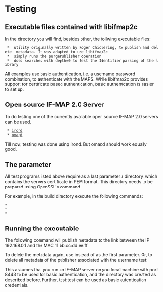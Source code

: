= Testing =

== Executable files contained with libifmap2c ==
In the {{{build}}} directory you will find, besides other, the follwing executable files:
  * {{{ip-mac}}} utility originally written by Roger Chickering, to publish and delete {{{ip-mac}}} metadata. It was adapted to use libifmap2c
  * {{{test-purge-publisher}}} simply runs the purgePublisher operation
  * {{{test-identifiers}}} does searches with depth=0 to test the Identifier parsing of the library

All examples use basic authentication, i.e. a username password combination, to authenticate with the MAPS. While libifmap2c provides support for certificate based
authentication, basic authentication is easier to set up.

== Open source IF-MAP 2.0 Server ==
To do testing one of the currently available open source IF-MAP 2.0 servers can be used.
  * [http://trust.inform.fh-hannover.de/joomla/index.php/downloads/54-iron irond]
  * [http://code.google.com/p/omapd/ omapd]

Till now, testing was done using irond. But omapd should work equally good.

== The {{{capath}}} parameter ==
All test programs listed above require as a last parameter a directory, which contains
the servers certificate in PEM format. This directory needs to be prepared using
OpenSSL's {{{c_rehash}}} command.

For example, in the build directory execute the following commands:
 * {{{mkdir capath}}}
 * {{{cp /path/to/servercert.pem capath}}}
 * {{{c_rehash capath}}}

== Running the {{{ip-mac}}} executable ==
The following command will publish {{{ip-mac}}} metadata to the link between
the IP 192.168.0.1 and the MAC 11:bb:cc:dd:ee:ff

{{{./ip-mac update 192.168.0.1 11:bb:cc:dd:ee:ff https://localhost:8443 test test capath/}}}

To delete the metadata again, use {{{delete}}} instead of {{{update}}} as the first
parameter. Or, to delete all metadata of the publisher associated with the username
test:

{{{./test-purge-publisher https://127.0.0.1:8443 test test capath/}}}

This assumes that you run an IF-MAP server on you local machine with port 8443
to be used for basic authentication, and the {{{capath}}} directory was created as described before. Further, test:test can be used as basic autentication credentials.